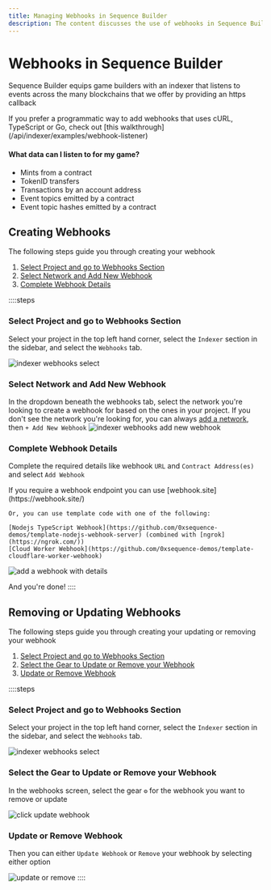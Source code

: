 ```yaml
---
title: Managing Webhooks in Sequence Builder
description: The content discusses the use of webhooks in Sequence Builder for game builders to listen to events on multiple blockchains.
---
```



# Webhooks in Sequence Builder

Sequence Builder equips game builders with an indexer that listens to events across the many blockchains that we offer by providing an https callback

<Callout type='warning'>
	If you prefer a programmatic way to add webhooks that uses cURL, TypeScript or Go, check out [this walkthrough](/api/indexer/examples/webhook-listener)
</Callout>

#### What data can I listen to for my game?
- Mints from a contract
- TokenID transfers
- Transactions by an account address
- Event topics emitted by a contract
- Event topic hashes emitted by a contract

## Creating Webhooks

The following steps guide you through creating your webhook

1. [Select Project and go to Webhooks Section](/solutions/builder/webhooks#select-project-and-go-to-webhooks-section)
2. [Select Network and Add New Webhook](/solutions/builder/webhooks#select-network-and-add-new-webhook)
2. [Complete Webhook Details](/solutions/builder/webhooks#complete-webhook-details)

::::steps
### Select Project and go to Webhooks Section

Select your project in the top left hand corner, select the `Indexer` section in the sidebar, and select the `Webhooks` tab.

![indexer webhooks select](/img/builder/builder_indexer_webhooks_select.png)

 
### Select Network and Add New Webhook

In the dropdown beneath the webhooks tab, select the network you're looking to create a webhook for based on the ones in your project. If you don't see the network you're looking for, you can always [add a network](/support/builder/project-settings#3-network-settings), then `+ Add New Webhook`
![indexer webhooks add new webhook](/img/builder/builder_indexer_webhooks_add_new_webhook.png)
 
### Complete Webhook Details
Complete the required details like webhook `URL` and `Contract Address(es)` and select `Add Webhook`

<Callout type="info">
    If you require a webhook endpoint you can use [webhook.site](https://webhook.site/)
    
    Or, you can use template code with one of the following:

    [Nodejs TypeScript Webhook](https://github.com/0xsequence-demos/template-nodejs-webhook-server) (combined with [ngrok](https://ngrok.com/))
    [Cloud Worker Webhook](https://github.com/0xsequence-demos/template-cloudflare-worker-webhook)
</Callout>

![add a webhook with details](/img/builder/builder_indexer_webhooks_add_webhook.png)

And you're done!
::::

## Removing or Updating Webhooks

The following steps guide you through creating your updating or removing your webhook

1. [Select Project and go to Webhooks Section](/solutions/builder/webhooks#select-project-and-go-to-webhooks-section)
2. [Select the Gear to Update or Remove your Webhook](/solutions/builder/webhooks#select-the-gear-to-update-or-remove-your-webhook)
2. [Update or Remove Webhook](/solutions/builder/webhooks#update-or-remove-webhook)

::::steps

### Select Project and go to Webhooks Section

Select your project in the top left hand corner, select the `Indexer` section in the sidebar, and select the `Webhooks` tab.

![indexer webhooks select](/img/builder/builder_indexer_webhooks_select.png)

### Select the Gear to Update or Remove your Webhook
In the webhooks screen, select the gear `⚙` for the webhook you want to remove or update

![click update webhook](/img/builder/builder_indexer_webhook_select.png)

### Update or Remove Webhook

Then you can either `Update Webhook` or `Remove` your webhook by selecting either option

![update or remove](/img/builder/builder_indexer_webhooks_update_or_remove.png)
::::
